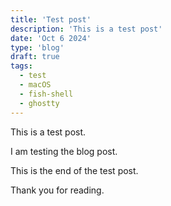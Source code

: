 ```yaml
---
title: 'Test post'
description: 'This is a test post'
date: 'Oct 6 2024'
type: 'blog'
draft: true
tags:
  - test
  - macOS
  - fish-shell
  - ghostty
---
```


This is a test post.

I am testing the blog post.

This is the end of the test post.

Thank you for reading.
